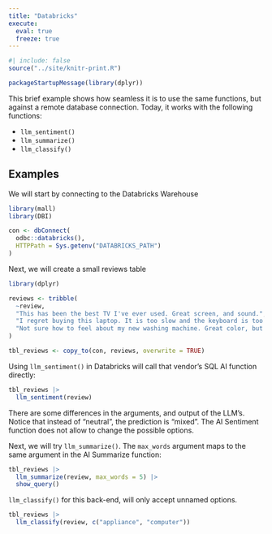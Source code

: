 ```yaml
---
title: "Databricks"
execute:
  eval: true
  freeze: true
---
```


```r
#| include: false
source("../site/knitr-print.R")
```

```r
packageStartupMessage(library(dplyr))
```

This brief example shows how seamless it is to use the same functions,
but against a remote database connection. Today, it works with the following
functions:

- `llm_sentiment()`
- `llm_summarize()`
- `llm_classify()`

## Examples

We will start by connecting to the Databricks Warehouse

```r
library(mall)
library(DBI)

con <- dbConnect(
  odbc::databricks(),
  HTTPPath = Sys.getenv("DATABRICKS_PATH")
)
```

Next, we will create a small reviews table

```r
library(dplyr)

reviews <- tribble(
  ~review,
  "This has been the best TV I've ever used. Great screen, and sound.",
  "I regret buying this laptop. It is too slow and the keyboard is too noisy",
  "Not sure how to feel about my new washing machine. Great color, but hard to figure"
)

tbl_reviews <- copy_to(con, reviews, overwrite = TRUE)
```

Using `llm_sentiment()` in Databricks will call that vendor's SQL AI function
directly:

```r
tbl_reviews |>
  llm_sentiment(review)
```

There are some differences in the arguments, and output of the LLM's. Notice
that instead of "neutral", the prediction is "mixed".  The AI Sentiment function
does not allow to change the possible options.

Next, we will try `llm_summarize()`. The `max_words` argument maps to the same
argument in the AI Summarize function:

```r
tbl_reviews |>
  llm_summarize(review, max_words = 5) |>
  show_query()
```

`llm_classify()` for this back-end, will only accept unnamed options. 

```r
tbl_reviews |>
  llm_classify(review, c("appliance", "computer"))
```


